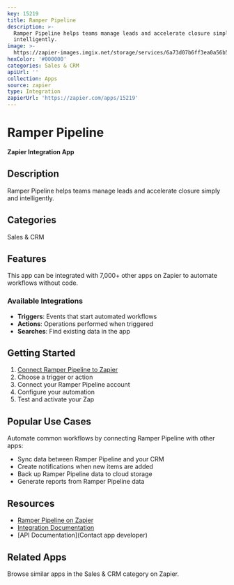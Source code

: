 ```yaml
---
key: 15219
title: Ramper Pipeline
description: >-
  Ramper Pipeline helps teams manage leads and accelerate closure simply and
  intelligently.
image: >-
  https://zapier-images.imgix.net/storage/services/6a73d07b6ff3ea0a56b515c664336d98.png?auto=format%2Ccompress&ixlib=python-3.0.0&q=50
hexColor: '#000000'
categories: Sales & CRM
apiUrl: ''
collection: Apps
source: zapier
type: Integration
zapierUrl: 'https://zapier.com/apps/15219'
---
```

# Ramper Pipeline

**Zapier Integration App**

## Description

Ramper Pipeline helps teams manage leads and accelerate closure simply and intelligently.

## Categories

Sales & CRM

## Features

This app can be integrated with 7,000+ other apps on Zapier to automate workflows without code.

### Available Integrations

- **Triggers**: Events that start automated workflows
- **Actions**: Operations performed when triggered
- **Searches**: Find existing data in the app

## Getting Started

1. [Connect Ramper Pipeline to Zapier](https://zapier.com/apps/15219)
2. Choose a trigger or action
3. Connect your Ramper Pipeline account
4. Configure your automation
5. Test and activate your Zap

## Popular Use Cases

Automate common workflows by connecting Ramper Pipeline with other apps:

- Sync data between Ramper Pipeline and your CRM
- Create notifications when new items are added
- Back up Ramper Pipeline data to cloud storage
- Generate reports from Ramper Pipeline data

## Resources

- [Ramper Pipeline on Zapier](https://zapier.com/apps/15219)
- [Integration Documentation](https://zapier.com/apps/15219/integrations)
- [API Documentation](Contact app developer)

## Related Apps

Browse similar apps in the Sales & CRM category on Zapier.
